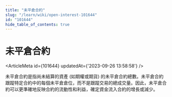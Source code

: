 ```yaml
---
title: "未平倉合約"
slug: "/learn/wiki/open-interest-101644"
id: "101644"
hide_table_of_contents: true
---
```



# 未平倉合約

<ArticleMeta id={101644} updatedAt={'2023-09-26 13:58:58'} />
<div className='border-solid border-b border-t-0 my-4 border-[var(--ifm-color-gray-300)]' />

未平倉合約是指尚未結算的資產 (如期權或期貨) 的未平倉合約總數。未平倉合約跟蹤特定合約中的每個未平倉倉位，而不是跟蹤交易的總成交量。因此，未平倉合約可以更準確地反映合約的流動性和利益，確定資金流入合約的增長或減少。
